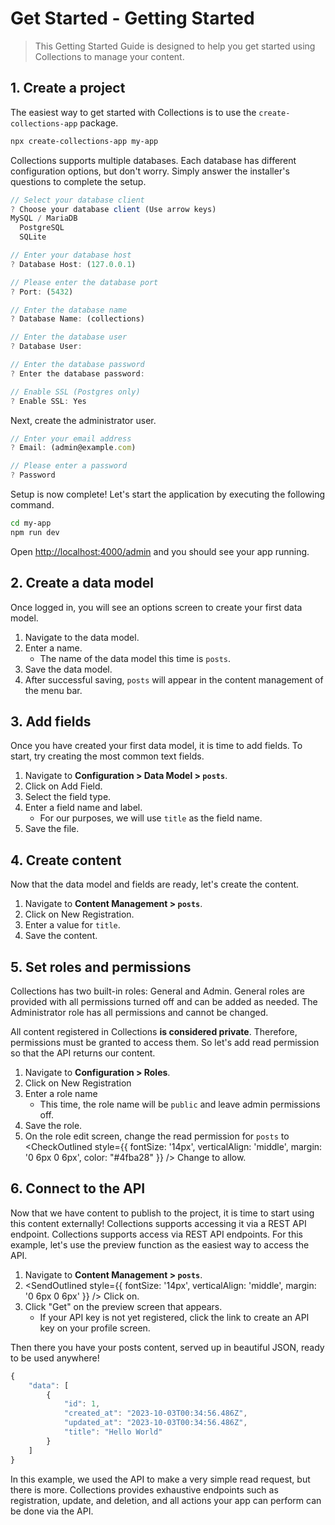 
# Get Started - Getting Started

> This Getting Started Guide is designed to help you get started using Collections to manage your content.

## 1. Create a project

The easiest way to get started with Collections is to use the `create-collections-app` package.

```sh
npx create-collections-app my-app
```

Collections supports multiple databases. Each database has different configuration options, but don't worry. Simply answer the installer's questions to complete the setup.

```js
// Select your database client
? Choose your database client (Use arrow keys)
MySQL / MariaDB
  PostgreSQL
  SQLite

// Enter your database host
? Database Host: (127.0.0.1)

// Please enter the database port
? Port: (5432)

// Enter the database name
? Database Name: (collections)

// Enter the database user
? Database User:

// Enter the database password
? Enter the database password:

// Enable SSL (Postgres only)
? Enable SSL: Yes
```

Next, create the administrator user.

```js
// Enter your email address
? Email: (admin@example.com)

// Please enter a password
? Password
```

Setup is now complete! Let's start the application by executing the following command.

```sh
cd my-app
npm run dev
```

Open [http://localhost:4000/admin](http://localhost:4000/admin) and you should see your app running.

## 2. Create a data model

Once logged in, you will see an options screen to create your first data model.

1. Navigate to the data model.
1. Enter a name.
   - The name of the data model this time is `posts`.
1. Save the data model.
1. After successful saving, `posts` will appear in the content management of the menu bar.

## 3. Add fields

Once you have created your first data model, it is time to add fields. To start, try creating the most common text fields.

1. Navigate to **Configuration > Data Model > `posts`**.
1. Click on Add Field.
1. Select the field type.
1. Enter a field name and label.
   - For our purposes, we will use `title` as the field name.
1. Save the file.

## 4. Create content

Now that the data model and fields are ready, let's create the content.

1. Navigate to **Content Management > `posts`**.
1. Click on New Registration.
1. Enter a value for `title`.
1. Save the content.

## 5. Set roles and permissions

Collections has two built-in roles: General and Admin. General roles are provided with all permissions turned off and can be added as needed.
The Administrator role has all permissions and cannot be changed.

All content registered in Collections **is considered private**. Therefore, permissions must be granted to access them.
So let's add read permission so that the API returns our content.

1. Navigate to **Configuration > Roles**.
1. Click on New Registration
1. Enter a role name
   - This time, the role name will be `public` and leave admin permissions off.
1. Save the role.
1. On the role edit screen, change the read permission for `posts` to <CheckOutlined style={{ fontSize: '14px', verticalAlign: 'middle', margin: '0 6px 0 6px', color: "#4fba28" }} /> Change to allow.

## 6. Connect to the API

Now that we have content to publish to the project, it is time to start using this content externally!
Collections supports accessing it via a REST API endpoint.
Collections supports access via REST API endpoints. For this example, let's use the preview function as the easiest way to access the API.

1. Navigate to **Content Management > `posts`**.
1. <SendOutlined
     style={{ fontSize: '14px', verticalAlign: 'middle', margin: '0 6px 0 6px' }}
   /> Click on.
1. Click "Get" on the preview screen that appears.
   - If your API key is not yet registered, click the link to create an API key on your profile screen.

Then there you have your posts content, served up in beautiful JSON, ready to be used anywhere!

```js
{
	"data": [
		{
			"id": 1,
			"created_at": "2023-10-03T00:34:56.486Z",
			"updated_at": "2023-10-03T00:34:56.486Z",
			"title": "Hello World"
		}
	]
}
```

In this example, we used the API to make a very simple read request, but there is more.
Collections provides exhaustive endpoints such as registration, update, and deletion, and all actions your app can perform can be done via the API.

